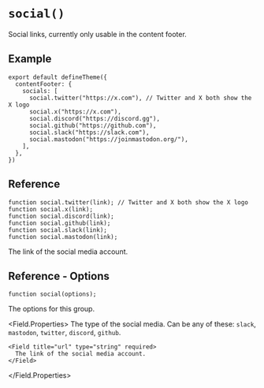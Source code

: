 # `social()`

Social links, currently only usable in the content footer.


## Example

```tsx title="theme.config.tsx"
export default defineTheme({
  contentFooter: {
    socials: [
      social.twitter("https://x.com"), // Twitter and X both show the X logo
      social.x("https://x.com"),
      social.discord("https://discord.gg"),
      social.github("https://github.com"),
      social.slack("https://slack.com"),
      social.mastodon("https://joinmastodon.org/"),
    ],
  },
})
```


## Reference

```tsx
function social.twitter(link); // Twitter and X both show the X logo
function social.x(link);
function social.discord(link);
function social.github(link);
function social.slack(link);
function social.mastodon(link);
```

<Field title="link" type="string" required>
  The link of the social media account.
</Field>


## Reference - Options

```tsx
function social(options);
```

<Field title="options" type="SocialOptions">
  The options for this group.

  <Field.Properties>
    <Field title="type" type="string" required>
      The type of the social media. Can be any of these: `slack`, `mastodon`, `twitter`, `discord`, `github`.
    </Field>

    <Field title="url" type="string" required>
      The link of the social media account.
    </Field>
  </Field.Properties>
</Field>
